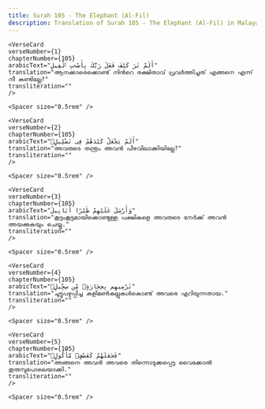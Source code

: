 ```yaml
---
title: Surah 105 - The Elephant (Al-Fil)  
description: Translation of Surah 105 - The Elephant (Al-Fil) in Malayalam
---
```







    <VerseCard 
    verseNumber={1}
    chapterNumber={105}
    arabicText="أَلَمْ تَرَ كَيْفَ فَعَلَ رَبُّكَ بِأَصْحَٰبِ ٱلْفِيلِ"
    translation="ആനക്കാരെക്കൊണ്ട്‌ നിന്‍റെ രക്ഷിതാവ്‌ പ്രവര്‍ത്തിച്ചത്‌ എങ്ങനെ എന്ന്‌ നീ കണ്ടില്ലേ?"
    transliteration=""
    />

    <Spacer size="0.5rem" />
                
    <VerseCard 
    verseNumber={2}
    chapterNumber={105}
    arabicText="أَلَمْ يَجْعَلْ كَيْدَهُمْ فِى تَضْلِيلٍۢ"
    translation="അവരുടെ തന്ത്രം അവന്‍ പിഴവിലാക്കിയില്ലേ?"
    transliteration=""
    />

    <Spacer size="0.5rem" />
                
    <VerseCard 
    verseNumber={3}
    chapterNumber={105}
    arabicText="وَأَرْسَلَ عَلَيْهِمْ طَيْرًا أَبَابِيلَ"
    translation="കൂട്ടംകൂട്ടമായിക്കൊണ്ടുള്ള പക്ഷികളെ അവരുടെ നേര്‍ക്ക്‌ അവന്‍ അയക്കുകയും ചെയ്തു."
    transliteration=""
    />

    <Spacer size="0.5rem" />
                
    <VerseCard 
    verseNumber={4}
    chapterNumber={105}
    arabicText="تَرْمِيهِم بِحِجَارَةٍۢ مِّن سِجِّيلٍۢ"
    translation="ചുട്ടുപഴുപ്പിച്ച കളിമണ്‍കല്ലുകള്‍കൊണ്ട്‌ അവരെ എറിയുന്നതായ."
    transliteration=""
    />

    <Spacer size="0.5rem" />
                
    <VerseCard 
    verseNumber={5}
    chapterNumber={105}
    arabicText="فَجَعَلَهُمْ كَعَصْفٍۢ مَّأْكُولٍۭ"
    translation="അങ്ങനെ അവന്‍ അവരെ തിന്നൊടുക്കപ്പെട്ട വൈക്കോല്‍ തുരുമ്പുപോലെയാക്കി."
    transliteration=""
    />

    <Spacer size="0.5rem" />
                